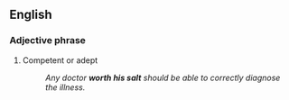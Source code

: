 ==English==

===Adjective phrase===
{{rfc-xphrase|Adjective phrase}}
{{infl|en|adjective phrase}}

# {{context|idiom}} Competent or adept
#:  ''Any doctor '''worth his salt''' should be able to correctly diagnose the illness.''